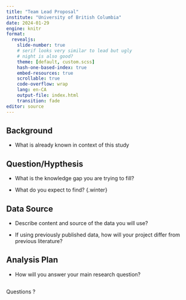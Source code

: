 ---
title: "Team Lead Proposal"
institute: "University of British Columbia"
date: 2024-01-29
engine: knitr
format: 
  revealjs:
    slide-number: true
    # serif looks very similar to lead but ugly
    # night is also good?
    theme: [default, custom.scss]
    hash-one-based-index: true
    embed-resources: true
    scrollable: true
    code-overflow: wrap
    lang: en-CA
    output-file: index.html
    transition: fade
editor: source
---

## Background {.winter}

- What is already known in context of this study

## Question/Hypthesis {.winter}

- What is the knowledge gap you are trying to fill?

- What do you expect to find? {.winter}

## Data Source {.winter}

- Describe content and source of the data you will use?

- If using previously published data, how will your project differ from previous literature?


## Analysis Plan {.winter}

- How will you answer your main research question?


##


Questions ?